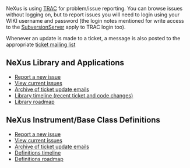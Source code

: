 NeXus is using [http://trac.edgewall.org TRAC] for problem/issue reporting. You can browse issues without logging on, but to report issues you will need to login using your WIKI username and password (the login notes mentioned for write access to the [[SubversionServer]] apply to TRAC login too). 

Whenever an update is made to a ticket, a message is also posted to the appropriate [[Mailing Lists#NeXus Code Tickets Mailing List | ticket mailing list]]

==NeXus Library and Applications==
* [http://trac.nexusformat.org/code Report a new issue]
* [http://trac.nexusformat.org/code/report/1 View current issues]
* [http://lists.nexusformat.org/pipermail/nexus-code-tickets/ Archive of ticket update emails]
* [http://trac.nexusformat.org/code/timeline Library timeline (recent ticket and code changes)]
* [http://trac.nexusformat.org/code/roadmap Library roadmap]

==NeXus Instrument/Base Class Definitions==

* [http://trac.nexusformat.org/definitions Report a new issue]
* [http://trac.nexusformat.org/definitions/report/1 View current issues]
* [http://lists.nexusformat.org/pipermail/nexus-definitions-tickets/ Archive of ticket update emails]
* [http://trac.nexusformat.org/definitions/timeline Definitions timeline]
* [http://trac.nexusformat.org/definitions/roadmap Definitions roadmap]